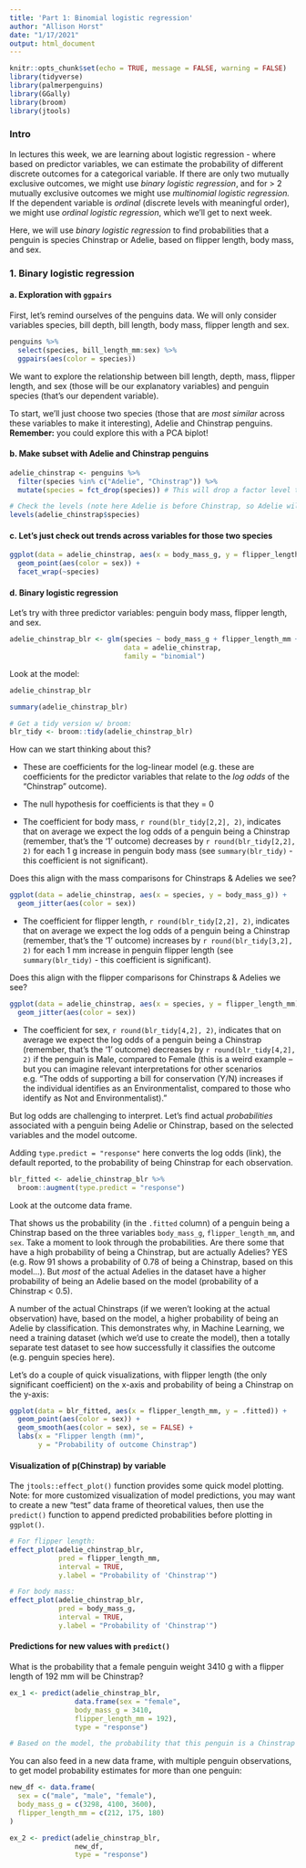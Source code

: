 ```yaml
---
title: 'Part 1: Binomial logistic regression'
author: "Allison Horst"
date: "1/17/2021"
output: html_document
---
```


```r
knitr::opts_chunk$set(echo = TRUE, message = FALSE, warning = FALSE)
library(tidyverse)
library(palmerpenguins)
library(GGally)
library(broom)
library(jtools)
```

### Intro

In lectures this week, we are learning about logistic regression - where based on predictor variables, we can estimate the probability of different discrete outcomes for a categorical variable. If there are only two mutually exclusive outcomes, we might use *binary logistic regression*, and for > 2 mutually exclusive outcomes we might use *multinomial logistic regression.* If the dependent variable is *ordinal* (discrete levels with meaningful order), we might use *ordinal logistic regression*, which we'll get to next week. 

Here, we will use *binary logistic regression* to find probabilities that a penguin is species Chinstrap or Adelie, based on flipper length, body mass, and sex. 

### 1. Binary logistic regression

#### a. Exploration with `ggpairs`

First, let's remind ourselves of the penguins data. We will only consider variables species, bill depth, bill length, body mass, flipper length and sex. 

```r
penguins %>% 
  select(species, bill_length_mm:sex) %>% 
  ggpairs(aes(color = species))
```

We want to explore the relationship between bill length, depth, mass, flipper length, and sex (those will be our explanatory variables) and penguin species (that's our dependent variable). 

To start, we'll just choose two species (those that are *most similar* across these variables to make it interesting), Adelie and Chinstrap penguins. **Remember:** you could explore this with a PCA biplot! 

#### b. Make subset with Adelie and Chinstrap penguins

```r
adelie_chinstrap <- penguins %>% 
  filter(species %in% c("Adelie", "Chinstrap")) %>% 
  mutate(species = fct_drop(species)) # This will drop a factor level that doesn't appear (otherwise Gentoo will still show up as a factor level, even though there are no remaining observations for Gentoo penguins...)

# Check the levels (note here Adelie is before Chinstrap, so Adelie will be 0, Chinstrap will be 1)
levels(adelie_chinstrap$species)
```

#### c. Let's just check out trends across variables for those two species

```r
ggplot(data = adelie_chinstrap, aes(x = body_mass_g, y = flipper_length_mm)) +
  geom_point(aes(color = sex)) +
  facet_wrap(~species)
```

#### d. Binary logistic regression

Let's try with three predictor variables: penguin body mass, flipper length, and sex.
```r
adelie_chinstrap_blr <- glm(species ~ body_mass_g + flipper_length_mm + sex, 
                            data = adelie_chinstrap, 
                            family = "binomial")
```

Look at the model: 
```r
adelie_chinstrap_blr

summary(adelie_chinstrap_blr)

# Get a tidy version w/ broom: 
blr_tidy <- broom::tidy(adelie_chinstrap_blr)
```
How can we start thinking about this? 

- These are coefficients for the log-linear model (e.g. these are coefficients for the predictor variables that relate to the *log odds* of the "Chinstrap" outcome).

- The null hypothesis for coefficients is that they = 0

- The coefficient for body mass, `r round(blr_tidy[2,2], 2)`, indicates that on average we expect the log odds of a penguin being a Chinstrap (remember, that's the '1' outcome) decreases by `r round(blr_tidy[2,2], 2)` for each 1 g increase in penguin body mass (see `summary(blr_tidy)` - this coefficient is not significant). 
  
Does this align with the mass comparisons for Chinstraps & Adelies we see? 
```r
ggplot(data = adelie_chinstrap, aes(x = species, y = body_mass_g)) +
  geom_jitter(aes(color = sex))
```

- The coefficient for flipper length, `r round(blr_tidy[2,2], 2)`, indicates that on average we expect the log odds of a penguin being a Chinstrap (remember, that's the '1' outcome) increases by `r round(blr_tidy[3,2], 2)` for each 1 mm increase in penguin flipper length (see `summary(blr_tidy)` - this coefficient is significant). 

Does this align with the flipper comparisons for Chinstraps & Adelies we see? 

```r
ggplot(data = adelie_chinstrap, aes(x = species, y = flipper_length_mm)) +
  geom_jitter(aes(color = sex))
```
- The coefficient for sex, `r round(blr_tidy[4,2], 2)`, indicates that on average we expect the log odds of a penguin being a Chinstrap (remember, that's the '1' outcome) decreases by `r round(blr_tidy[4,2], 2)` if the penguin is Male, compared to Female (this is a weird example -- but you can imagine relevant interpretations for other scenarios e.g. "The odds of supporting a bill for conservation (Y/N) increases if the individual identifies as an Environmentalist, compared to those who identify as Not and Environmentalist)."

But log odds are challenging to interpret. Let's find actual *probabilities* associated with a penguin being Adelie or Chinstrap, based on the selected variables and the model outcome. 

Adding `type.predict = "response"` here converts the log odds (link), the default reported, to the probability of being Chinstrap for each observation. 
```r
blr_fitted <- adelie_chinstrap_blr %>% 
  broom::augment(type.predict = "response")
```

Look at the outcome data frame. 

That shows us the probability (in the `.fitted` column) of a penguin being a Chinstrap based on the three variables `body_mass_g`, `flipper_length_mm`, and `sex`. Take a moment to look through the probabilities. Are there some that have a high probability of being a Chinstrap, but are actually Adelies? YES (e.g. Row 91 shows a probability of 0.78 of being a Chinstrap, based on this model...). But *most* of the actual Adelies in the dataset have a higher probability of being an Adelie based on the model (probability of a Chinstrap < 0.5). 

A number of the actual Chinstraps (if we weren't looking at the actual observation) have, based on the model, a higher probability of being an Adelie by classification. This demonstrates why, in Machine Learning, we need a training dataset (which we'd use to create the model), then a totally separate test dataset to see how successfully it classifies the outcome (e.g. penguin species here). 

Let's do a couple of quick visualizations, with flipper length (the only significant coefficient) on the x-axis and probability of being a Chinstrap on the y-axis:
```r
ggplot(data = blr_fitted, aes(x = flipper_length_mm, y = .fitted)) +
  geom_point(aes(color = sex)) +
  geom_smooth(aes(color = sex), se = FALSE) +
  labs(x = "Flipper length (mm)",
       y = "Probability of outcome Chinstrap")
```

#### Visualization of p(Chinstrap) by variable

The `jtools::effect_plot()` function provides some quick model plotting. Note: for more customized visualization of model predictions, you may want to create a new "test" data frame of theoretical values, then use the `predict()` function to append predicted probabilities before plotting in `ggplot()`.

```r
# For flipper length:
effect_plot(adelie_chinstrap_blr, 
            pred = flipper_length_mm, 
            interval = TRUE, 
            y.label = "Probability of 'Chinstrap'")

# For body mass:
effect_plot(adelie_chinstrap_blr, 
            pred = body_mass_g, 
            interval = TRUE, 
            y.label = "Probability of 'Chinstrap'")
```

#### Predictions for new values with `predict()`

What is the probability that a female penguin weight 3410 g with a flipper length of 192 mm will be Chinstrap?

```r
ex_1 <- predict(adelie_chinstrap_blr, 
                data.frame(sex = "female", 
                body_mass_g = 3410, 
                flipper_length_mm = 192),
                type = "response")

# Based on the model, the probability that this penguin is a Chinstrap is 0.4.
```

You can also feed in a new data frame, with multiple penguin observations, to get model probability estimates for more than one penguin: 

```r
new_df <- data.frame(
  sex = c("male", "male", "female"),
  body_mass_g = c(3298, 4100, 3600),
  flipper_length_mm = c(212, 175, 180)
)

ex_2 <- predict(adelie_chinstrap_blr,
                new_df,
                type = "response")
```


